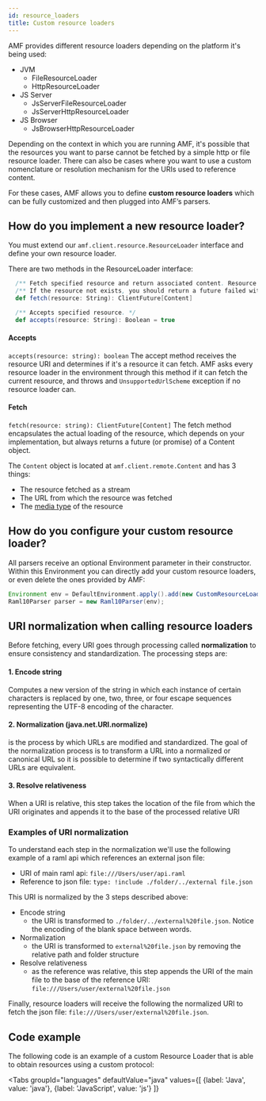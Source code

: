 ```yaml
---
id: resource_loaders
title: Custom resource loaders
---
```


AMF provides different resource loaders depending on the platform it's being used:

- JVM
  - FileResourceLoader
  - HttpResourceLoader
- JS Server
  - JsServerFileResourceLoader
  - JsServerHttpResourceLoader
- JS Browser
  - JsBrowserHttpResourceLoader

Depending on the context in which you are running AMF, it's possible that the resources you want to parse cannot be fetched by a simple http or file resource loader.
There can also be cases where you want to use a custom nomenclature or resolution mechanism for the URIs used to reference content.

For these cases, AMF allows you to define **custom resource loaders** which can be fully customized and then plugged into AMF’s parsers.

## How do you implement a new resource loader?
You must extend our `amf.client.resource.ResourceLoader` interface and define your own resource loader.

There are two methods in the ResourceLoader interface:

```scala title="amf.client.resource.ResourceLoader.scala"
  /** Fetch specified resource and return associated content. Resource should have been previously accepted. */
  /** If the resource not exists, you should return a future failed with an ResourceNotFound exception. */
  def fetch(resource: String): ClientFuture[Content]

  /** Accepts specified resource. */
  def accepts(resource: String): Boolean = true
```

#### Accepts
`accepts(resource: string): boolean`
The accept method receives the resource URI and determines if it's a resource it can fetch.
AMF asks every resource loader in the environment through this method if it can fetch the current resource,
and throws and `UnsupportedUrlScheme` exception if no resource loader can.

#### Fetch
`fetch(resource: string): ClientFuture[Content]`
The fetch method encapsulates the actual loading of the resource, which depends on your implementation, but always returns a future (or promise) of a Content object.

The `Content` object is located at `amf.client.remote.Content` and has 3 things:

- The resource fetched as a stream
- The URL from which the resource was fetched
- The [media type](https://developer.mozilla.org/en-US/docs/Web/HTTP/Basics_of_HTTP/MIME_types) of the resource


## How do you configure your custom resource loader?
All parsers receive an optional Environment parameter in their constructor.
Within this Environment you can directly add your custom resource loaders, or even delete the ones provided by AMF:

```java title="CustomResourceLoader.java"
Environment env = DefaultEnvironment.apply().add(new CustomResourceLoader());
Raml10Parser parser = new Raml10Parser(env);
```

## URI normalization when calling resource loaders
Before fetching, every URI goes through processing called **normalization** to ensure consistency and standardization.
The processing steps are:

#### 1. Encode string
Computes a new version of the string in which each instance of certain characters is replaced by one, two, three, or four escape sequences representing the UTF-8 encoding of the character.

#### 2. Normalization (java.net.URI.normalize)
is the process by which URLs are modified and standardized.
The goal of the normalization process is to transform a URL into a normalized or canonical URL so it is possible to determine if two syntactically different URLs are equivalent.

#### 3. Resolve relativeness
When a URI is relative, this step takes the location of the file from which the URI originates and appends it to the base of the processed relative URI

### Examples of URI normalization
To understand each step in the normalization we'll use the following example of a raml api which references an external json file:

- URI of main raml api: `file:///Users/user/api.raml`
- Reference to json file: `type: !include ./folder/../external file.json`

This URI is normalized by the 3 steps described above:

- Encode string
    - the URI is transformed to `./folder/../external%20file.json`. Notice the encoding of the blank space between words.
- Normalization
    - the URI is transformed to `external%20file.json` by removing the relative path and folder structure
- Resolve relativeness
    - as the reference was relative, this step appends the URI of the main file to the base of the reference URI: `file:///Users/user/external%20file.json`

Finally, resource loaders will receive the following the normalized URI to fetch the json file: `file:///Users/user/external%20file.json`.

## Code example
The following code is an example of a custom Resource Loader that is able to obtain resources using a custom protocol:


<Tabs
    groupId="languages"
    defaultValue="java"
    values={[
        {label: 'Java', value: 'java'},
        {label: 'JavaScript', value: 'js'}
    ]}
>

<TabItem value="java">
    <CodeGetter
        language='java'
        codeUrl='examples/new-doc/src/test/java/ResourceLoaderTest.java'
    />
</TabItem>
<TabItem value="js">
    <CodeGetter
        language='js'
        codeUrl='examples/new-doc/src/test/js/resource-loader.test.js'
    />
</TabItem>
</Tabs>
